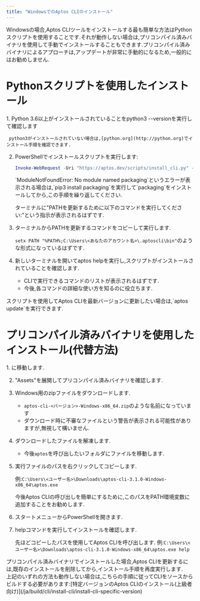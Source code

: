```yaml
---
title: "WindowsでのAptos CLIのインストール"
---
```



Windowsの場合,Aptos CLIツールをインストールする最も簡単な方法はPythonスクリプトを使用することです.それが動作しない場合は,プリコンパイル済みバイナリを使用して手動でインストールすることもできます.プリコンパイル済みバイナリによるアプローチは,アップデートが非常に手動的になるため,一般的にはお勧めしません.

# Pythonスクリプトを使用したインストール

<Steps>
  1. Python 3.6以上がインストールされていることをpython3 --versionを実行して確認します

     python3がインストールされていない場合は,[python.org](http://python.org)でインストール手順を確認できます.

  2. PowerShellでインストールスクリプトを実行します:

     ```powershell filename="Terminal"
     Invoke-WebRequest -Uri "https://aptos.dev/scripts/install_cli.py" -OutFile "$env:TEMP\install_cli.py"; python "$env:TEMP\install_cli.py"
     ```

     <Aside type="caution">
       `ModuleNotFoundError: No module named packaging`というエラーが表示される場合は,`pip3 install packaging`を実行して`packaging`をインストールしてから,この手順を繰り返してください.
     </Aside>

     ターミナルに"PATHを更新するために以下のコマンドを実行してください:"という指示が表示されるはずです.

  3. ターミナルからPATHを更新するコマンドをコピーして実行します.

     `setx PATH "%PATH%;C:\Users\<あなたのアカウント名>\.aptoscli\bin"`のような形式になっているはずです.

  4. 新しいターミナルを開いてaptos helpを実行し,スクリプトがインストールされていることを確認します.

     - CLIで実行できるコマンドのリストが表示されるはずです.
     - 今後,各コマンドの詳細な使い方を知るのに役立ちます.
</Steps>

<Aside type="note" emoji="ℹ️">
  スクリプトを使用してAptos CLIを最新バージョンに更新したい場合は,`aptos update`を実行できます.
</Aside>

# プリコンパイル済みバイナリを使用したインストール(代替方法)

<Steps>
  1. に移動します.

  2. "Assets"を展開してプリコンパイル済みバイナリを確認します.

  3. Windows用のzipファイルをダウンロードします.

     - `aptos-cli-<バージョン>-Windows-x86_64.zip`のような名前になっています
     - ダウンロード時に不審なファイルという警告が表示される可能性がありますが,無視して構いません.

  4. ダウンロードしたファイルを解凍します.

     - 今後`aptos`を呼び出したいフォルダにファイルを移動します.

  5. 実行ファイルのパスを右クリックしてコピーします.

     例:`C:\Users\<ユーザー名>\Downloads\aptos-cli-3.1.0-Windows-x86_64\aptos.exe`

     <Aside type="note" emoji="ℹ️">
       今後Aptos CLIの呼び出しを簡単にするために,このパスをPATH環境変数に追加することをお勧めします.
     </Aside>

  6. スタートメニューからPowerShellを開きます.

  7. helpコマンドを実行してインストールを確認します.

     先ほどコピーしたパスを使用してAptos CLIを呼び出します.
     例:`C:\Users\<ユーザー名>\Downloads\aptos-cli-3.1.0-Windows-x86_64\aptos.exe help`
</Steps>

<Aside type="note" emoji="ℹ️">
  プリコンパイル済みバイナリでインストールした場合,Aptos CLIを更新するには,既存のインストールを削除してから,インストール手順を再度実行します.
</Aside>

<Aside type="caution">
  上記のいずれの方法も動作しない場合は,こちらの手順に従ってCLIをソースからビルドする必要があります:[特定バージョンのAptos CLIのインストール(上級者向け)](/ja/build/cli/install-cli/install-cli-specific-version)
</Aside>
